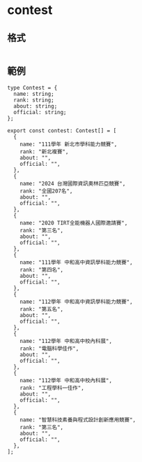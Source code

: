# contest
## 格式
```

```

## 範例
```
type Contest = {
  name: string;
  rank: string;
  about: string;
  official: string;
};

export const contest: Contest[] = [
  {
    name: "111學年 新北市學科能力競賽",
    rank: "新北複賽",
    about: "",
    official: "",
  },
  {
    name: "2024 台灣國際資訊奧林匹亞競賽",
    rank: "全國207名",
    about: "",
    official: "",
  },
  {
    name: "2020 TIRT全能機器人國際邀請賽",
    rank: "第三名",
    about: "",
    official: "",
  },
  {
    name: "111學年 中和高中資訊學科能力競賽",
    rank: "第四名",
    about: "",
    official: "",
  },
  {
    name: "112學年 中和高中資訊學科能力競賽",
    rank: "第五名",
    about: "",
    official: "",
  },
  {
    name: "112學年 中和高中校內科展",
    rank: "電腦科學佳作",
    about: "",
    official: "",
  },
  {
    name: "112學年 中和高中校內科展",
    rank: "工程學科一佳作",
    about: "",
    official: "",
  },
  {
    name: "智慧科技素養與程式設計創新應用競賽",
    rank: "第三名",
    about: "",
    official: "",
  },
];
```